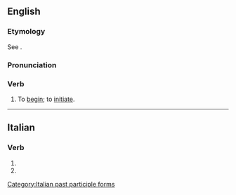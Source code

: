 ==English==

===Etymology===
See {{m|en|principiant}}.

===Pronunciation===
{{rfp|en}}

===Verb===
{{en-verb}}

# {{lb|en|obsolete}} To [[begin]]; to [[initiate]].
#: {{rfquotek|en|Sir M. Hale}}

{{Webster 1913}}

----

==Italian==

===Verb===
{{head|it|verb form}}

# {{inflection of|it|principiare||2|p|pres|ind//sub|;|2|p|impr}}
# {{feminine plural of|it|principiato}}

[[Category:Italian past participle forms]]